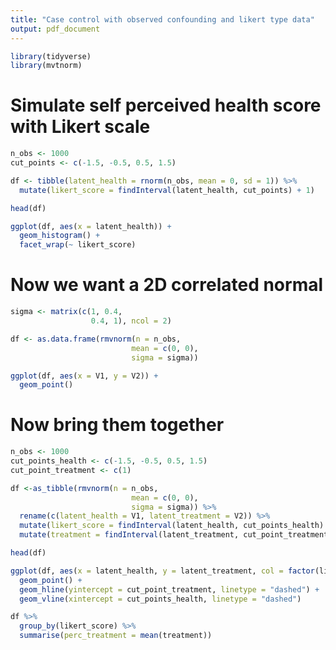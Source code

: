 ```yaml
---
title: "Case control with observed confounding and likert type data"
output: pdf_document
---
```


```r
library(tidyverse)
library(mvtnorm)
```

# Simulate self perceived health score with Likert scale

```r
n_obs <- 1000
cut_points <- c(-1.5, -0.5, 0.5, 1.5)

df <- tibble(latent_health = rnorm(n_obs, mean = 0, sd = 1)) %>%
  mutate(likert_score = findInterval(latent_health, cut_points) + 1)

head(df)
```


```r
ggplot(df, aes(x = latent_health)) +
  geom_histogram() +
  facet_wrap(~ likert_score)
```


# Now we want a 2D correlated normal 

```r
sigma <- matrix(c(1, 0.4, 
                  0.4, 1), ncol = 2)

df <- as.data.frame(rmvnorm(n = n_obs, 
                           mean = c(0, 0), 
                           sigma = sigma))

ggplot(df, aes(x = V1, y = V2)) +
  geom_point()
```
# Now bring them together

```r
n_obs <- 1000
cut_points_health <- c(-1.5, -0.5, 0.5, 1.5)
cut_point_treatment <- c(1)

df <-as_tibble(rmvnorm(n = n_obs, 
                           mean = c(0, 0), 
                           sigma = sigma)) %>%
  rename(c(latent_health = V1, latent_treatment = V2)) %>%
  mutate(likert_score = findInterval(latent_health, cut_points_health) + 1) %>%
  mutate(treatment = findInterval(latent_treatment, cut_point_treatment))

head(df)
```
```r
ggplot(df, aes(x = latent_health, y = latent_treatment, col = factor(likert_score), shape = factor(treatment))) +
  geom_point() +
  geom_hline(yintercept = cut_point_treatment, linetype = "dashed") +
  geom_vline(xintercept = cut_points_health, linetype = "dashed")
```
```r
df %>%
  group_by(likert_score) %>%
  summarise(perc_treatment = mean(treatment))
```


